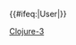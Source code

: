 {{User language-3|Clojure|這個用戶'''[[:Category:Clojure-3 使用者|熟練地]]'''使用'''[[:Category:Clojure 使用者|Clojure]]'''。|Clojure}}<includeonly>{{#ifeq:{{NAMESPACE}}|User|[[Category:维基程序员|{{PAGENAME}}]]}}</includeonly><noinclude>
[[Category:程式用戶框模板|Clojure-3]]
</noinclude>